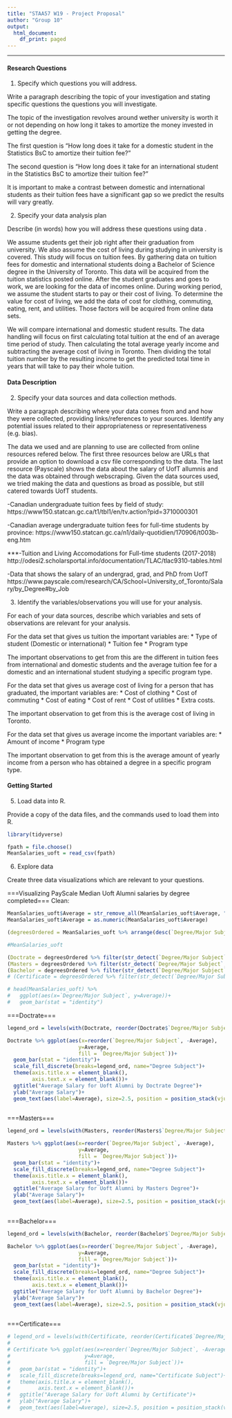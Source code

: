```yaml
---
title: "STAA57 W19 - Project Proposal"
author: "Group 10"
output:
  html_document:
    df_print: paged
---
```


***

#### Research Questions

1. Specify which questions you will address.

Write a paragraph describing the topic of your investigation and stating specific questions the questions you will investigate.

The topic of the investigation revolves around wether university is worth it or not depending on how long it takes to amortize the money invested in getting the degree.

The first question is "How long does it take for a domestic student in the Statistics BsC to amortize their tuition fee?"

The second question is "How long does it take for an international student in the Statistics BsC to amortize their tuition fee?"

It is important to make a contrast between domestic and international students as their tuition fees have a significant gap so we predict the results will vary greatly.


2. Specify your data analysis plan 

Describe (in words) how you will address these questions using data .

We assume students get their job right after their graduation from university. We also assume the cost of living during studying in university is covered. This study will focus on tuition fees. By gathering data on tuition fees for domestic and international students doing a Bachelor of Science degree in the University of Toronto. This data will be acquired from the tuition statistics posted online. After the student graduates and goes to work, we are looking for the data of incomes online. During working period, we assume the student starts to pay or their cost of living. To determine the value for cost of living, we add the data of cost for clothing, commuting, eating, rent, and utilities. Those factors will be acquired from online data sets.

We will compare international and domestic student results. The data handling will focus on first calculating total tuition at the end of an average time period of study. Then calculating the total average yearly income and subtracting the average cost of living in Toronto. Then dividing the total tuition number by the resulting income to get the predicted total time in years that will take to pay their whole tuition.

#### Data Description

2. Specify your data sources and data collection methods.

Write a paragraph describing where your data comes from and and how they were collected, providing links/references to your sources. Identify any potential issues related to their appropriateness or representativeness (e.g. bias). 

The data we used and are planning to use are collected from online resources refered below. The first three resources below are URLs that provide an option to download a csv file corresponding to the data. The last resource (Payscale) shows the data about the salary of UofT allumnis and the data was obtained through webscraping.
Given the data sources used, we tried making the data and questions as broad as possible, but still catered towards UofT students.


-Canadian undergraduate tuition fees by field of study:
https://www150.statcan.gc.ca/t1/tbl1/en/tv.action?pid=3710000301

-Canadian average undergraduate tuition fees for full-time students by province:
https://www150.statcan.gc.ca/n1/daily-quotidien/170906/t003b-eng.htm

***-Tuition and Living Accomodations for Full-time students (2017-2018)
http://odesi2.scholarsportal.info/documentation/TLAC/tlac9310-tables.html

-Data that shows the salary of an undergrad, grad, and PhD from UofT
https://www.payscale.com/research/CA/School=University_of_Toronto/Salary/by_Degree#by_Job



3. Identify the variables/observations you will use for your analysis.

For each of your data sources, describe which variables and sets of observations are relevant for your analysis.

For the data set that gives us tuition the important variables are:
* Type of student (Domestic or international)
* Tuition fee
* Program type

The important observations to get from this are the different in tuition fees from international and domestic students and the average tuition fee for a domestic and an international student studying a specific program type.

For the data set that gives us average cost of living for a person that has graduated, the important variables are:
* Cost of clothing
* Cost of commuting
* Cost of eating
* Cost of rent
* Cost of utilities
* Extra costs.

The important observation to get from this is the average cost of living in Toronto.

For the data set that gives us average income the important variables are:
* Amount of income 
* Program type

The important observation to get from this is the average amount of yearly income from a person who has obtained a degree in a specific program type.

#### Getting Started 


5. Load data into R.

Provide a copy of the data files, and the commands used to load them into R. 

```r
library(tidyverse)
```

```r
fpath = file.choose()
MeanSalaries_uoft = read_csv(fpath)
```


6. Explore data 

Create three data visualizations which are relevant to your questions.

===Visualizing PayScale Median Uoft Alumni salaries by degree completed===
Clean:
```r
MeanSalaries_uoft$Average = str_remove_all(MeanSalaries_uoft$Average, "\\D")
MeanSalaries_uoft$Average = as.numeric(MeanSalaries_uoft$Average)
```


```r
(degreesOrdered = MeanSalaries_uoft %>% arrange(desc(`Degree/Major Subject`)))
```

```r
#MeanSalaries_uoft

(Doctrate = degreesOrdered %>% filter(str_detect(`Degree/Major Subject`, "Doc")))
(Masters = degreesOrdered %>% filter(str_detect(`Degree/Major Subject`, "Master")))
(Bachelor = degreesOrdered %>% filter(str_detect(`Degree/Major Subject`, "Bachelor")))
# (Certificate = degreesOrdered %>% filter(str_detect(`Degree/Major Subject`, "Certificate")))

# head(MeanSalaries_uoft) %>% 
#   ggplot(aes(x=`Degree/Major Subject`, y=Average))+
#   geom_bar(stat = "identity")
```
===Doctrate===
```r
legend_ord = levels(with(Doctrate, reorder(Doctrate$`Degree/Major Subject`, -Average)))

Doctrate %>% ggplot(aes(x=reorder(`Degree/Major Subject`, -Average),
                       y=Average,
                       fill = `Degree/Major Subject`))+
  geom_bar(stat = "identity")+
  scale_fill_discrete(breaks=legend_ord, name="Degree Subject")+
  theme(axis.title.x = element_blank(),
        axis.text.x = element_blank())+
  ggtitle("Average Salary for Uoft Alumni by Doctrate Degree")+
  ylab("Average Salary")+
  geom_text(aes(label=Average), size=2.5, position = position_stack(vjust = 0.9))
  
```

===Masters===

```r
legend_ord = levels(with(Masters, reorder(Masters$`Degree/Major Subject`, -Average)))

Masters %>% ggplot(aes(x=reorder(`Degree/Major Subject`, -Average),
                       y=Average,
                       fill = `Degree/Major Subject`))+
  geom_bar(stat = "identity")+
  scale_fill_discrete(breaks=legend_ord, name="Degree Subject")+
  theme(axis.title.x = element_blank(),
        axis.text.x = element_blank())+
  ggtitle("Average Salary for Uoft Alumni by Masters Degree")+
  ylab("Average Salary")+
  geom_text(aes(label=Average), size=2.5, position = position_stack(vjust = 0.9))
  
```

===Bachelor===

```r
legend_ord = levels(with(Bachelor, reorder(Bachelor$`Degree/Major Subject`, -Average)))

Bachelor %>% ggplot(aes(x=reorder(`Degree/Major Subject`, -Average),
                       y=Average,
                       fill = `Degree/Major Subject`))+
  geom_bar(stat = "identity")+
  scale_fill_discrete(breaks=legend_ord, name="Degree Subject")+
  theme(axis.title.x = element_blank(),
        axis.text.x = element_blank())+
  ggtitle("Average Salary for Uoft Alumni by Bachelor Degree")+
  ylab("Average Salary")+
  geom_text(aes(label=Average), size=2.5, position = position_stack(vjust = 0.9))
  
```

===Certificate===

```r
# legend_ord = levels(with(Certificate, reorder(Certificate$`Degree/Major Subject`, -Average)))
# 
# Certificate %>% ggplot(aes(x=reorder(`Degree/Major Subject`, -Average),
#                        y=Average,
#                        fill = `Degree/Major Subject`))+
#   geom_bar(stat = "identity")+
#   scale_fill_discrete(breaks=legend_ord, name="Certificate Subject")+
#   theme(axis.title.x = element_blank(),
#         axis.text.x = element_blank())+
#   ggtitle("Average Salary for Uoft Alumni by Certificate")+
#   ylab("Average Salary")+
#   geom_text(aes(label=Average), size=2.5, position = position_stack(vjust = 0.9))
  
```